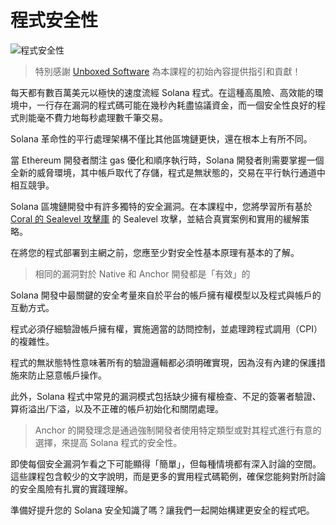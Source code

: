 
# 程式安全性

![程式安全性](/graphics/course-banners/program-security.png)

> 特別感謝 [Unboxed Software](https://x.com/unboxedsoftware) 為本課程的初始內容提供指引和貢獻！

每天都有數百萬美元以極快的速度流經 Solana 程式。在這種高風險、高效能的環境中，一行存在漏洞的程式碼可能在幾秒內耗盡協議資金，而一個安全性良好的程式則能毫不費力地每秒處理數千筆交易。

Solana 革命性的平行處理架構不僅比其他區塊鏈更快，還在根本上有所不同。

當 Ethereum 開發者關注 gas 優化和順序執行時，Solana 開發者則需要掌握一個全新的威脅環境，其中帳戶取代了存儲，程式是無狀態的，交易在平行執行通道中相互競爭。

Solana 區塊鏈開發中有許多獨特的安全漏洞。在本課程中，您將學習所有基於 [Coral 的 Sealevel 攻擊庫](https://github.com/coral-xyz/sealevel-attacks) 的 Sealevel 攻擊，並結合真實案例和實用的緩解策略。

在將您的程式部署到主網之前，您應至少對安全性基本原理有基本的了解。

> 相同的漏洞對於 Native 和 Anchor 開發都是「有效」的

<ArticleSection name="程式安全性簡介" id="introduction-to-program-security" level="h2" />

Solana 開發中最關鍵的安全考量來自於平台的帳戶擁有權模型以及程式與帳戶的互動方式。

程式必須仔細驗證帳戶擁有權，實施適當的訪問控制，並處理跨程式調用（CPI）的複雜性。

程式的無狀態特性意味著所有的驗證邏輯都必須明確實現，因為沒有內建的保護措施來防止惡意帳戶操作。

此外，Solana 程式中常見的漏洞模式包括缺少擁有權檢查、不足的簽署者驗證、算術溢出/下溢，以及不正確的帳戶初始化和關閉處理。

> Anchor 的開發理念是通過強制開發者使用特定類型或對其程式進行有意的選擇，來提高 Solana 程式的安全性。

即使每個安全漏洞乍看之下可能顯得「簡單」，但每種情境都有深入討論的空間。這些課程包含較少的文字說明，而是更多的實用程式碼範例，確保您能夠對所討論的安全風險有扎實的實踐理解。

準備好提升您的 Solana 安全知識了嗎？讓我們一起開始構建更安全的程式吧。
